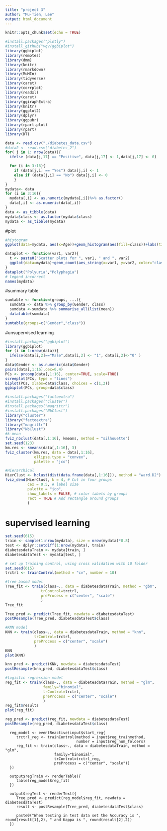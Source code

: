 ```yaml
---
title: "project 3"
author: "Mu-Tien, Lee"
output: html_document
---
```


```r
knitr::opts_chunk$set(echo = TRUE)
```

```r
#install.packages("plotly")
#install_github("vqv/ggbiplot")
library(ggbiplot)
library(remotes)
library(dmm)
library(knitr)
library(rmarkdown)
library(MuMIn)
library(tidyverse)
library(caret)
library(corrplot)
library(readxl)
library(caret)
library(ggiraphExtra)
library(knitr)
library(ggplot2)
library(dplyr)
library(ggpubr)
library(rpart.plot)
library(rpart)
library(DT)
```

```r
data <- read.csv("./diabetes_data.csv")
#data2 <- read.csv("diabetes_2")
for( j in 1: nrow(data)){    
  ifelse (data[j,17] == "Positive", data[j,17] <- 1,data[j,17] <- 0)

  for (i in 3:16){
    if (data[j,i] == "Yes") data[j,i] <- 1
    else if (data[j,i] == "No") data[j,i] <- 0
    }
} 
mydata<- data
for (i in 3:16){
  mydata[,i] <- as.numeric(mydata[,i])%>% as.factor()
  data[,i] <- as.numeric(data[,i])
}
data <- as_tibble(data)
mydata$class <- as.factor(mydata$class)
mydata <- as_tibble(mydata)
```

#plot
```r
#histogram
ggplot(data=mydata, aes(x=Age))+geom_histogram(aes(fill=class))+labs(title = "Histogram for age seperate by test result")+facet_grid(.~Gender)+scale_fill_discrete(name="Test result", labels=c("Negative", "Positive"))

dataplot <- function(var1, var2){
  t <- paste0("Scatter plots for ", var1, " and ", var2)
  ggplot(data=mydata)+geom_count(aes_string(x=var1, y=var2, color="class",alpha=0.8))+facet_grid(.~Gender)+labs(title = t)+ scale_fill_discrete(name="Test result", labels=c("Negative", "Positive"))
}
dataplot("Polyuria","Polyphagia")
# legend incorrect
names(mydata)
```
#summary table
```r
sumtable <- function(groups, ...){
  sumdata <- data %>% group_by(Gender, class)
  sumdata <-sumdata %>% summarise_all(list(mean))
  datatable(sumdata)
}
sumtable(groups=c("Gender","class"))
```

#unsupervised learning
```r
#install.packages("ggbiplot")
library(ggbiplot)
for (i in 1:nrow(data)){
  ifelse(data[i,2]=="Male",data[i,2] <- "1", data[i,2]<-"0" )
}
data$Gender <- as.numeric(data$Gender)
pairs(data[,1:16],cex=0.4)
PCs <- prcomp(data[,1:16], center=TRUE, scale=TRUE)
screeplot(PCs, type = "lines")
biplot(PCs, xlabs=data$class, choices = c(1,2))
ggbiplot(PCs, group=data$class)
```

```r
#install.packages("factoextra")
#install.packages("cluster")
#install.packages("magrittr")
#install.packages("NbClust")
library("cluster")
library("factoextra")
library("magrittr")
library("NbClust")
#k-mean
fviz_nbclust(data[,1:16], kmeans, method = "silhouette")
set.seed(123)
km.res <- kmeans(data[,1:16], 3)
fviz_cluster(km.res, data = data[,1:16],
             ellipse.type = "convex",
             palette = "jco")

#Hierarchical 
HierClust <- hclust(dist(data.frame(data[,1:16])), method = "ward.D2")
fviz_dend(HierClust, k = 4, # Cut in four groups
          cex = 0.5, # label size
          palette = "jco",
          show_labels = FALSE, # color labels by groups
          rect = TRUE # Add rectangle around groups
          )
```

# supervised learning
```r
set.seed(615)
train <- sample(1:nrow(mydata), size = nrow(mydata)*0.8)
test <- dplyr::setdiff(1:nrow(mydata), train)
diabetesdataTrain <- mydata[train, ]
diabetesdataTest <- mydata[test, ]

# set up training control, using cross validation with 10 folder
set.seed(615)
trctrl <- trainControl(method = "cv", number = 10)

#tree based model
Tree_fit <- train(class~., data = diabetesdataTrain, method = "gbm",
                trControl=trctrl,
                preProcess = c("center", "scale")
                )
Tree_fit

Tree_pred <- predict(Tree_fit, newdata = diabetesdataTest)
postResample(Tree_pred, diabetesdataTest$class)

#KNN model
KNN <- train(class~., data = diabetesdataTrain, method = "knn",
             trControl=trctrl,
             preProcess = c("center", "scale")
             )
KNN
plot(KNN)

knn_pred <- predict(KNN, newdata = diabetesdataTest)
postResample(knn_pred, diabetesdataTest$class)

#logistic regression model
reg_fit <- train(class~., data = diabetesdataTrain, method = "glm",
                 family="binomial",
                 trControl=trctrl,
                 preProcess = c("center", "scale")
                 )
reg_fit$results
plot(reg_fit)

reg_pred <- predict(reg_fit, newdata = diabetesdataTest)
postResample(reg_pred, diabetesdataTest$class)

```
      reg_model <- eventReactive(input$start_reg{
         trctrl_reg <- trainControl(method = input$reg_trainmethod, 
                                    number = input$reg_num_folders)
         reg_fit <- train(class~., data = diabetesdataTrain, method = "glm",
                          family="binomial",
                          trControl=trctrl_reg,
                          preProcess = c("center", "scale"))
      })

      output$regTrain <- renderTable({
         table(reg_model$reg_fit)
      })

      output$regTest <- renderText({
         Tree_pred <- predict(reg_model$reg_fit, newdata = diabetesdataTest)
         result <- postResample(Tree_pred, diabetesdataTest$class)
         
         paste0("When testing in test data set the Accuracy is ", round(result[1],2), " and Kappa is ", round(result[2],2))
      })